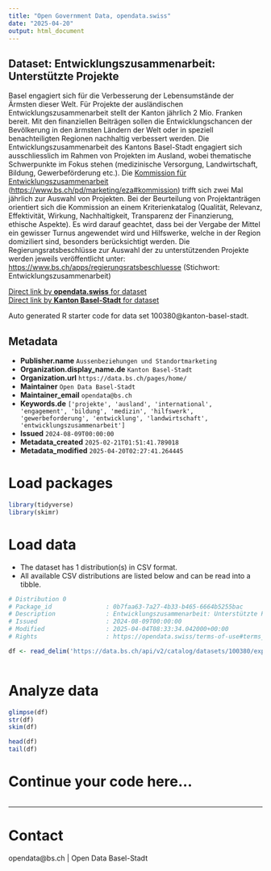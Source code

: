 ```yaml
---
title: "Open Government Data, opendata.swiss"
date: "2025-04-20"
output: html_document
---
```


## Dataset: Entwicklungszusammenarbeit: Unterstützte Projekte

Basel engagiert sich für die Verbesserung der Lebensumstände der Ärmsten dieser Welt. Für Projekte der ausländischen Entwicklungszusammenarbeit stellt der Kanton jährlich 2 Mio. Franken bereit. Mit den finanziellen Beiträgen sollen die Entwicklungschancen der Bevölkerung in den ärmsten Ländern der Welt oder in speziell benachteiligten Regionen nachhaltig verbessert werden. Die Entwicklungszusammenarbeit des Kantons Basel-Stadt engagiert sich ausschliesslich im Rahmen von Projekten im Ausland, wobei thematische Schwerpunkte im Fokus stehen (medizinische Versorgung, Landwirtschaft, Bildung, Gewerbeförderung etc.).
Die [Kommission für Entwicklungszusammenarbeit](https://www.bs.ch/pd/marketing/eza#kommission) ([https://www.bs.ch/pd/marketing/eza#kommission](https://www.bs.ch/pd/marketing/eza#kommission)) trifft sich zwei Mal jährlich zur Auswahl von Projekten. Bei der Beurteilung von Projektanträgen orientiert sich die Kommission an einem Kriterienkatalog (Qualität, Relevanz, Effektivität, Wirkung, Nachhaltigkeit, Transparenz der Finanzierung, ethische Aspekte). Es wird darauf geachtet, dass bei der Vergabe der Mittel ein gewisser Turnus angewendet wird und Hilfswerke, welche in der Region domiziliert sind, besonders berücksichtigt werden.
Die Regierungsratsbeschlüsse zur Auswahl der zu unterstützenden Projekte werden jeweils veröffentlicht unter: [https://www.bs.ch/apps/regierungsratsbeschluesse](https://www.bs.ch/apps/regierungsratsbeschluesse) (Stichwort: Entwicklungszusammenarbeit)

[Direct link by **opendata.swiss** for dataset](https://opendata.swiss/de/dataset/entwicklungszusammenarbeit-unterstutzte-projekte)<br>
[Direct link by **Kanton Basel-Stadt** for dataset](https://data.bs.ch/explore/dataset/100380/)

Auto generated R starter code for data set 100380@kanton-basel-stadt.

## Metadata

- **Publisher.name** `Aussenbeziehungen und Standortmarketing`
- **Organization.display_name.de** `Kanton Basel-Stadt`
- **Organization.url** `https://data.bs.ch/pages/home/`
- **Maintainer** `Open Data Basel-Stadt`
- **Maintainer_email** `opendata@bs.ch`
- **Keywords.de** `['projekte', 'ausland', 'international', 'engagement', 'bildung', 'medizin', 'hilfswerk', 'gewerbeforderung', 'entwicklung', 'landwirtschaft', 'entwicklungszusammenarbeit']`
- **Issued** `2024-08-09T00:00:00`
- **Metadata_created** `2025-02-21T01:51:41.789018`
- **Metadata_modified** `2025-04-20T02:27:41.264445`


# Load packages

```r

library(tidyverse)
library(skimr)

```

# Load data

-   The dataset has 1 distribution(s) in CSV format.
-   All available CSV distributions are listed below and can be read into a tibble.

```r

# Distribution 0
# Package_id               : 0b7faa63-7a27-4b33-b465-6664b5255bac
# Description              : Entwicklungszusammenarbeit: Unterstützte Projekte (csv)
# Issued                   : 2024-08-09T00:00:00
# Modified                 : 2025-04-04T08:33:34.042000+00:00
# Rights                   : https://opendata.swiss/terms-of-use#terms_by

df <- read_delim('https://data.bs.ch/api/v2/catalog/datasets/100380/exports/csv?use_labels=true')



```

# Analyze data

```r

glimpse(df)
str(df)
skim(df)

head(df)
tail(df)

```

# Continue your code here...

```r

```

------------------------------------------------------------------------

# Contact

opendata@bs.ch | Open Data Basel-Stadt
